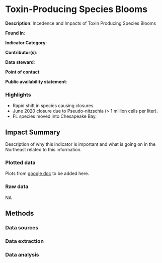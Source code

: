 # Toxin-Producing Species Blooms

**Description**: Incedence and Impacts of Toxin Producing Species Blooms 

**Found in**: 

**Indicator Category**: 

**Contributor(s)**:

**Data steward**:

**Point of contact**: 

**Public availability statement**: 


### Highlights

- Rapid shift in species causing closures. 
- June 2020 closure due to Pseudo-nitzschia (> 1 million cells per liter).
- FL species moved into Chesapeake Bay.




## Impact Summary


Description of why this indicator is important and what is going on in the Northeast related to this information. 


### Plotted data 


Plots from [google doc](https://docs.google.com/document/d/1Hw16QADChlk1eJHlwOlAiAR3bT7EECKpsMz7vluQ-LY/edit) to be added here. 

### Raw data 
NA


## Methods


### Data sources


### Data extraction


### Data analysis


